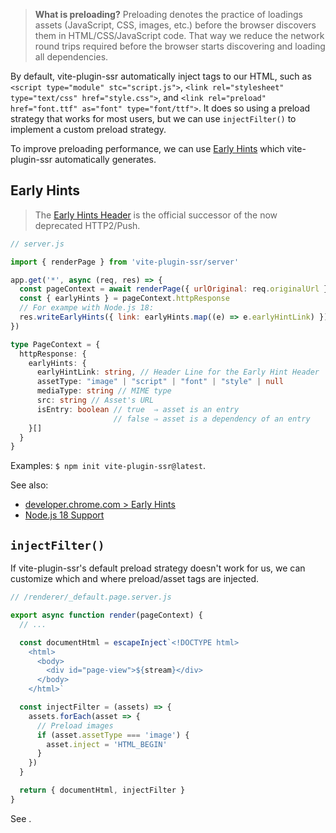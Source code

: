 
> **What is preloading?** Preloading denotes the practice of loadings assets (JavaScript, CSS, images, etc.) before the browser discovers them in HTML/CSS/JavaScript code. That way we reduce the network round trips required before the browser starts discovering and loading all dependencies.

By default, vite-plugin-ssr automatically inject tags to our HTML, such as `<script type="module" stc="script.js">`, `<link rel="stylesheet" type="text/css" href="style.css">`, and `<link rel="preload" href="font.ttf" as="font" type="font/ttf">`. It does so using a preload strategy that works for most users, but we can use `injectFilter()` to implement a custom preload strategy.

To improve preloading performance, we can use [Early Hints](https://developer.mozilla.org/en-US/docs/Web/HTTP/Status/103) which vite-plugin-ssr automatically generates.


## Early Hints

> The [Early Hints Header](https://developer.mozilla.org/en-US/docs/Web/HTTP/Status/103) is the official successor of the now deprecated HTTP2/Push.

```js
// server.js

import { renderPage } from 'vite-plugin-ssr/server'

app.get('*', async (req, res) => {
  const pageContext = await renderPage({ urlOriginal: req.originalUrl } )
  const { earlyHints } = pageContext.httpResponse
  // For exampe with Node.js 18:
  res.writeEarlyHints({ link: earlyHints.map((e) => e.earlyHintLink) })
})
```
```ts
type PageContext = {
  httpResponse: {
    earlyHints: {
      earlyHintLink: string, // Header Line for the Early Hint Header
      assetType: "image" | "script" | "font" | "style" | null
      mediaType: string // MIME type
      src: string // Asset's URL
      isEntry: boolean // true  ⇒ asset is an entry
                       // false ⇒ asset is a dependency of an entry
    }[]
  }
}
```

Examples: `$ npm init vite-plugin-ssr@latest`.

See also:
 - [developer.chrome.com > Early Hints](https://developer.chrome.com/blog/early-hints/)
 - [Node.js 18 Support](https://nodejs.org/dist/latest-v19.x/docs/api/http.html#responsewriteearlyhintshints-callback)


## `injectFilter()`

If vite-plugin-ssr's default preload strategy doesn't work for us, we can customize which and where preload/asset tags are injected.

```ts
// /renderer/_default.page.server.js

export async function render(pageContext) {
  // ...

  const documentHtml = escapeInject`<!DOCTYPE html>
    <html>
      <body>
        <div id="page-view">${stream}</div>
      </body>
    </html>`

  const injectFilter = (assets) => {
    assets.forEach(asset => {
      // Preload images
      if (asset.assetType === 'image') {
        asset.inject = 'HTML_BEGIN'
      }
    })
  }

  return { documentHtml, injectFilter }
}
```

See <Link href="/injectFilter" />.
